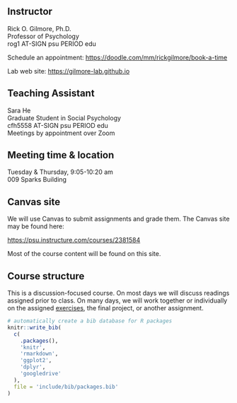 ## Instructor {-}

Rick O. Gilmore, Ph.D. \
Professor of Psychology \
rog1 AT-SIGN psu PERIOD edu \

Schedule an appointment: <https://doodle.com/mm/rickgilmore/book-a-time></br>

Lab web site: <https://gilmore-lab.github.io>

## Teaching Assistant {-}

Sara He \
Graduate Student in Social Psychology \
cfh5558 AT-SIGN psu PERIOD edu \
Meetings by appointment over Zoom \

## Meeting time & location {-}

Tuesday & Thursday, 9:05-10:20 am \
009 Sparks Building

## Canvas site

We will use Canvas to submit assignments and grade them.
The Canvas site may be found here: 

<https://psu.instructure.com/courses/2381584>

Most of the course content will be found on this site.

## Course structure

This is a discussion-focused course.
On most days we will discuss readings assigned prior to class.
On many days, we will work together or individually on the assigned [exercises](index.qmd#exercises), the final project, or another assignment.

```r
# automatically create a bib database for R packages
knitr::write_bib(
  c(
    .packages(),
    'knitr',
    'rmarkdown',
    'ggplot2',
    'dplyr',
    'googledrive'
  ),
  file = 'include/bib/packages.bib'
)
```
